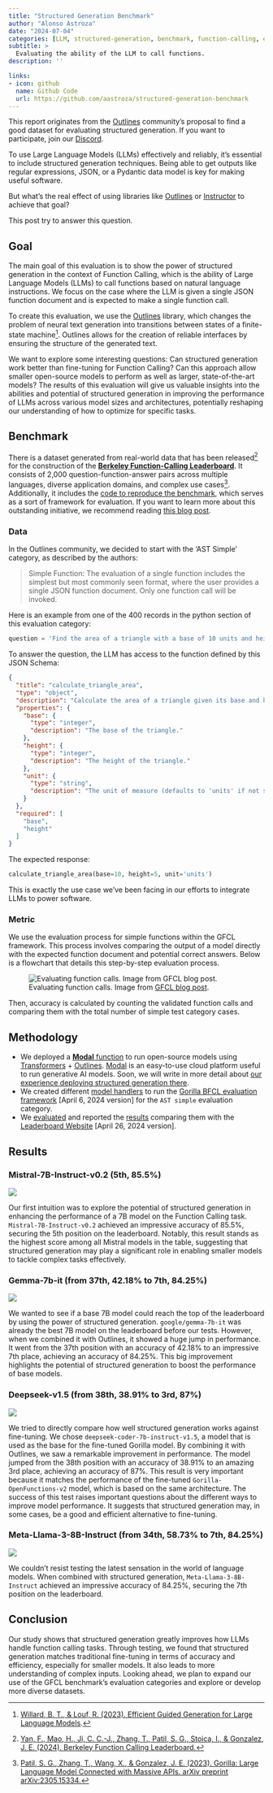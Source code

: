 ```yaml
---
title: "Structured Generation Benchmark"
author: "Alonso Astroza"
date: "2024-07-04"
categories: [LLM, structured-generation, benchmark, function-calling, evals]
subtitle: >
  Evaluating the ability of the LLM to call functions.
description: ''

links:
- icon: github
  name: Github Code
  url: https://github.com/aastroza/structured-generation-benchmark
---
```


::: {.callout-note}
This report originates from the [Outlines](https://github.com/outlines-dev/outlines) community's proposal to find a good dataset for evaluating structured generation. If you want to participate, join our [Discord](https://discord.gg/ZxBxyWmW5n).
:::

To use Large Language Models (LLMs) effectively and reliably, it's essential to include structured generation techniques. Being able to get outputs like regular expressions, JSON, or a Pydantic data model is key for making useful software.

But what's the real effect of using libraries like [Outlines](https://github.com/outlines-dev/outlines) or [Instructor](https://github.com/jxnl/instructor/) to achieve that goal?

This post try to answer this question.

## Goal

The main goal of this evaluation is to show the power of structured generation in the context of Function Calling, which is the ability of Large Language Models (LLMs) to call functions based on natural language instructions. We focus on the case where the LLM is given a single JSON function document and is expected to make a single function call.

To create this evaluation, we use the [Outlines](https://github.com/outlines-dev/outlines) library, which changes the problem of neural text generation into transitions between states of a finite-state machine[^1]. Outlines allows for the creation of reliable interfaces by ensuring the structure of the generated text.

[^1]: [Willard, B. T., & Louf, R. (2023). Efficient Guided Generation for Large Language Models](https://huggingface.co/papers/2307.09702).

We want to explore some interesting questions: Can structured generation work better than fine-tuning for Function Calling? Can this approach allow smaller open-source models to perform as well as larger, state-of-the-art models? The results of this evaluation will give us valuable insights into the abilities and potential of structured generation in improving the performance of LLMs across various model sizes and architectures, potentially reshaping our understanding of how to optimize  for specific tasks.

## Benchmark

There is a dataset generated from real-world data that has been released[^2] for the construction of the [**Berkeley Function-Calling Leaderboard**](https://gorilla.cs.berkeley.edu/leaderboard.html#leaderboard). It consists of 2,000 question-function-answer pairs across multiple languages, diverse application domains, and complex use cases[^3]. Additionally, it includes the [code to reproduce the benchmark](https://github.com/ShishirPatil/gorilla/tree/main/berkeley-function-call-leaderboard), which serves as a sort of framework for evaluation. If you want to learn more about this outstanding initiative, we recommend reading [this blog post](https://gorilla.cs.berkeley.edu/blogs/8_berkeley_function_calling_leaderboard.html).

[^2]: [Yan, F., Mao, H., Ji, C. C.-J., Zhang, T., Patil, S. G., Stoica, I., & Gonzalez, J. E. (2024). Berkeley Function Calling Leaderboard.](https://gorilla.cs.berkeley.edu/blogs/8_berkeley_function_calling_leaderboard.html)
[^3]: [Patil, S. G., Zhang, T., Wang, X., & Gonzalez, J. E. (2023). Gorilla: Large Language Model Connected with Massive APIs. arXiv preprint arXiv:2305.15334.](https://arxiv.org/abs/2305.15334)

### Data

In the Outlines community, we decided to start with the 'AST Simple' category, as described by the authors:

> Simple Function: The evaluation of a single function includes the simplest but most commonly seen format, where the user provides a single JSON function document. Only one function call will be invoked.

Here is an example from one of the 400 records in the python section of this evaluation category:

```python
question = 'Find the area of a triangle with a base of 10 units and height of 5 units.'
```

To answer the question, the LLM has access to the function defined by this JSON Schema:

```json
{
  "title": "calculate_triangle_area",
  "type": "object",
  "description": "Calculate the area of a triangle given its base and height.",
  "properties": {
    "base": {
      "type": "integer",
      "description": "The base of the triangle."
    },
    "height": {
      "type": "integer",
      "description": "The height of the triangle."
    },
    "unit": {
      "type": "string",
      "description": "The unit of measure (defaults to 'units' if not specified)"
    }
  },
  "required": [
    "base",
    "height"
  ]
}
```

The expected response:

```python
calculate_triangle_area(base=10, height=5, unit='units')
```

This is exactly the use case we've been facing in our efforts to integrate LLMs to power software.

### Metric

We use the evaluation process for simple functions within the GFCL framework. This process involves comparing the output of a model directly with the expected function document and potential correct answers. Below is a flowchart that details this step-by-step evaluation process.

![Evaluating function calls. Image from [GFCL blog post](https://gorilla.cs.berkeley.edu/blogs/8_berkeley_function_calling_leaderboard.html).](metric_flowchart.jpeg)

Then, accuracy is calculated by counting the validated function calls and comparing them with the total number of simple test category cases.

## Methodology

- We deployed a [**Modal** function](modal/transformers_outlines.py) to run open-source models using [Transformers](https://github.com/huggingface/transformers) + [Outlines](https://github.com/outlines-dev/outlines). [Modal](https://modal.com/) is an easy-to-use cloud platform useful to run generative AI models. Soon, we will write in more detail about [our experience deploying structured generation there](https://github.com/aastroza/modal-outlines-examples).
- We created different [model handlers](evals/bfcl/scripts) to run the [Gorilla BFCL evaluation framework](https://github.com/ShishirPatil/gorilla/tree/c6221060a9d50d0c7e7705f1ac95b9e5c4a95252) [April 6, 2024 version] for the `AST simple` evaluation category.
- We [evaluated](evals/bfcl/score) and reported the [results](evals/bfcl/result) comparing them with the [Leaderboard Website](https://github.com/ShishirPatil/gorilla/blob/46e959b73be6a40c233e36c71c268ce3a9eabe36/data.csv) [April 26, 2024 version].

## Results

### Mistral-7B-Instruct-v0.2 (5th, 85.5%)

![](figures/Mistral_simple_function_ast_bar_plot.png)

Our first intuition was to explore the potential of structured generation in enhancing the performance of a 7B model on the Function Calling task. `Mistral-7B-Instruct-v0.2` achieved an impressive accuracy of 85.5%, securing the 5th position on the leaderboard. Notably, this result stands as the highest score among all Mistral models in the table, suggesting that structured generation may play a significant role in enabling smaller models to tackle complex tasks effectively.

### Gemma-7b-it (from 37th, 42.18% to 7th, 84.25%)

![](figures/Gemma_simple_function_ast_bar_plot.png)

We wanted to see if a base 7B model could reach the top of the leaderboard by using the power of structured generation. `google/gemma-7b-it` was already the best 7B model on the leaderboard before our tests. However, when we combined it with Outlines, it showed a huge jump in performance. It went from the 37th position with an accuracy of 42.18% to an impressive 7th place, achieving an accuracy of 84.25%. This big improvement highlights the potential of structured generation to boost the performance of base models.

### Deepseek-v1.5 (from 38th, 38.91% to 3rd, 87%)

![](figures/Deepseek_simple_function_ast_bar_plot.png)

We tried to directly compare how well structured generation works against fine-tuning. We chose `deepseek-coder-7b-instruct-v1.5`, a model that is used as the base for the fine-tuned Gorilla model. By combining it with Outlines, we saw a remarkable improvement in performance. The model jumped from the 38th position with an accuracy of 38.91% to an amazing 3rd place, achieving an accuracy of 87%. This result is very important because it matches the performance of the fine-tuned `Gorilla-OpenFunctions-v2` model, which is based on the same architecture. The success of this test raises important questions about the different ways to improve model performance. It suggests that structured generation may, in some cases, be a good and efficient alternative to fine-tuning.

### Meta-Llama-3-8B-Instruct (from 34th, 58.73%  to 7th, 84.25%)


![](figures/Meta_simple_function_ast_bar_plot.png)

We couldn't resist testing the latest sensation in the world of language models. When combined with structured generation, `Meta-Llama-3-8B-Instruct` achieved an impressive accuracy of 84.25%, securing the 7th position on the leaderboard. 

## Conclusion

Our study shows that structured generation greatly improves how LLMs handle function calling tasks. Through testing, we found that structured generation matches traditional fine-tuning in terms of accuracy and efficiency, especially for smaller models. It also leads to more understanding of complex inputs. Looking ahead, we plan to expand our use of the GFCL benchmark's evaluation categories and explore or develop more diverse datasets.